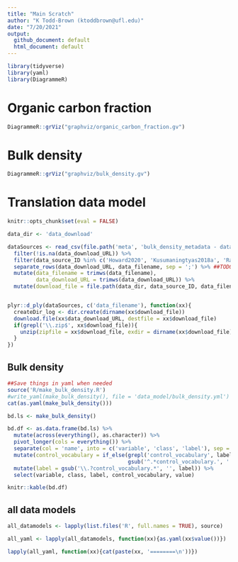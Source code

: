 ```yaml
---
title: "Main Scratch"
author: "K Todd-Brown (ktoddbrown@ufl.edu)"
date: "7/20/2021"
output:
  github_document: default
  html_document: default
---
```


```r
library(tidyverse)
library(yaml)
library(DiagrammeR)
```

# Organic carbon fraction

```r
DiagrammeR::grViz("graphviz/organic_carbon_fraction.gv")
```

# Bulk density

```r
DiagrammeR::grViz("graphviz/bulk_density.gv")
```

# Translation data model

```r
knitr::opts_chunk$set(eval = FALSE)

```

```r
data_dir <- 'data_download'

dataSources <- read_csv(file.path('meta', 'bulk_density_metadata - data_source_v2.csv')) %>%
  filter(!is.na(data_download_URL)) %>%
  filter(data_source_ID %in% c('Howard2020', 'Kusumaningtyas2018a', 'Ramahti2018')) %>%
  separate_rows(data_download_URL, data_filename, sep = ';') %>% ##TODO Ensure the same number of ; in both columns
  mutate(data_filename = trimws(data_filename),
         data_download_URL = trimws(data_download_URL)) %>%
  mutate(download_file = file.path(data_dir, data_source_ID, data_filename))


plyr::d_ply(dataSources, c('data_filename'), function(xx){
  createDir_log <- dir.create(dirname(xx$download_file))
  download.file(xx$data_download_URL, destfile = xx$download_file)
  if(grepl('\\.zip$', xx$download_file)){
    unzip(zipfile = xx$download_file, exdir = dirname(xx$download_file))
  }
})


```

## Bulk density

```r
##Save things in yaml when needed
source('R/make_bulk_density.R')
#write_yaml(make_bulk_density(), file = 'data_model/bulk_density.yml')
cat(as.yaml(make_bulk_density()))
```

```r
bd.ls <- make_bulk_density()

bd.df <- as.data.frame(bd.ls) %>%
  mutate(across(everything(), as.character)) %>%
  pivot_longer(cols = everything()) %>%
  separate(col = 'name', into = c('variable', 'class', 'label'), sep = '\\.', extra = 'merge', fill = 'right') %>%
  mutate(control_vocabulary = if_else(grepl('control_vocabulary', label),
                                      gsub('^.*control_vocabulary.', '', label), NA_character_)) %>%
  mutate(label = gsub('\\.?control_vocabulary.*', '', label)) %>%
  select(variable, class, label, control_vocabulary, value)

knitr::kable(bd.df)
```

## all data models

```r
all_datamodels <- lapply(list.files('R', full.names = TRUE), source)

all_yaml <- lapply(all_datamodels, function(xx){as.yaml(xx$value())})

lapply(all_yaml, function(xx){cat(paste(xx, '========\n'))})
```
